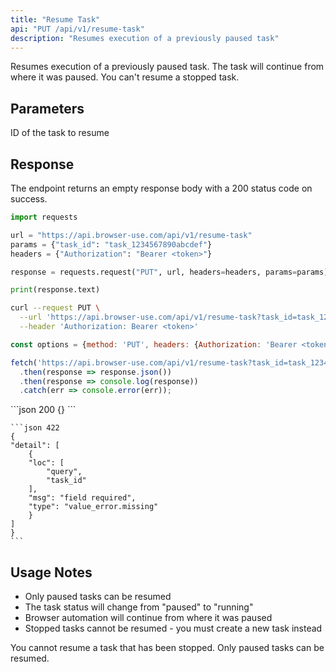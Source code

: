 ```yaml
---
title: "Resume Task"
api: "PUT /api/v1/resume-task"
description: "Resumes execution of a previously paused task"
---
```


Resumes execution of a previously paused task. The task will continue from where it was paused. You can't resume a stopped task.

## Parameters

<ParamField query="task_id" type="string" required>
  ID of the task to resume
</ParamField>

## Response

The endpoint returns an empty response body with a 200 status code on success.

<RequestExample>

```python python
import requests

url = "https://api.browser-use.com/api/v1/resume-task"
params = {"task_id": "task_1234567890abcdef"}
headers = {"Authorization": "Bearer <token>"}

response = requests.request("PUT", url, headers=headers, params=params)

print(response.text)
```

```bash cURL
curl --request PUT \
  --url 'https://api.browser-use.com/api/v1/resume-task?task_id=task_1234567890abcdef' \
  --header 'Authorization: Bearer <token>'
```

```javascript javascript 
const options = {method: 'PUT', headers: {Authorization: 'Bearer <token>'}};

fetch('https://api.browser-use.com/api/v1/resume-task?task_id=task_1234567890abcdef', options)
  .then(response => response.json())
  .then(response => console.log(response))
  .catch(err => console.error(err));
```
</RequestExample>

<ResponseExample>
    ```json 200
    {}
    ```

    ```json 422
    {
    "detail": [
        {
        "loc": [
            "query",
            "task_id"
        ],
        "msg": "field required",
        "type": "value_error.missing"
        }
    ]
    }
    ```
</ResponseExample>

## Usage Notes

- Only paused tasks can be resumed
- The task status will change from "paused" to "running"
- Browser automation will continue from where it was paused
- Stopped tasks cannot be resumed - you must create a new task instead

<Warning>
You cannot resume a task that has been stopped. Only paused tasks can be resumed.
</Warning>
